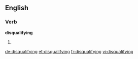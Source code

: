 ==English==

===Verb===
'''disqualifying'''

# {{third-person singular of|disqualify}}

[[de:disqualifying]]
[[et:disqualifying]]
[[fr:disqualifying]]
[[vi:disqualifying]]